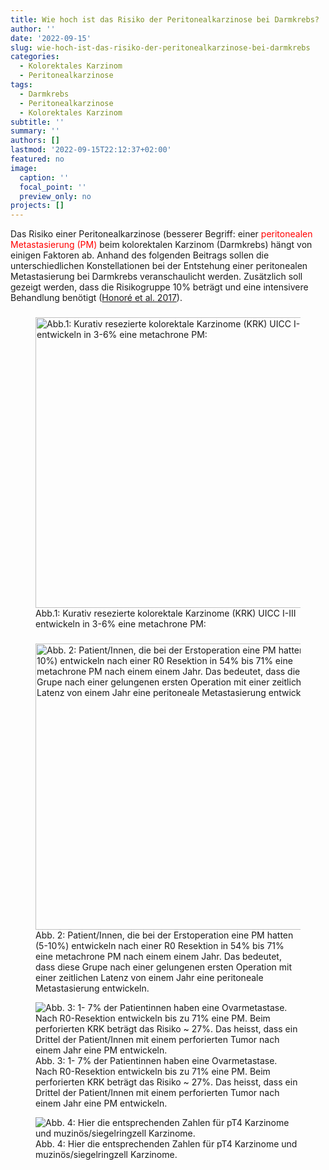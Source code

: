 ```yaml
---
title: Wie hoch ist das Risiko der Peritonealkarzinose bei Darmkrebs?
author: ''
date: '2022-09-15'
slug: wie-hoch-ist-das-risiko-der-peritonealkarzinose-bei-darmkrebs
categories:
  - Kolorektales Karzinom
  - Peritonealkarzinose
tags:
  - Darmkrebs
  - Peritonealkarzinose
  - Kolorektales Karzinom
subtitle: ''
summary: ''
authors: []
lastmod: '2022-09-15T22:12:37+02:00'
featured: no
image:
  caption: ''
  focal_point: ''
  preview_only: no
projects: []
---
```


Das Risiko einer Peritonealkarzinose (besserer Begriff: einer [peritonealen Metastasierung (PM)]{style="color:red"} beim kolorektalen Karzinom (Darmkrebs) hängt von einigen Faktoren ab. Anhand des folgenden Beitrags sollen die unterschiedlichen Konstellationen bei der Entstehung einer peritonealen Metastasierung bei Darmkrebs veranschaulicht werden. Zusätzlich soll gezeigt werden, dass die Risikogruppe 10% beträgt und eine intensivere Behandlung benötigt ([Honoré et al. 2017](https://www.tandfonline.com/doi/pdf/10.1080/02656736.2017.1306119?needAccess=true)).

### 

![Abb.1: Kurativ resezierte kolorektale Karzinome (KRK) UICC I-III entwickeln in 3-6% eine metachrone PM:](images/paste-DFBF9F54.png){width="465"}

### 

![Abb. 2: Patient/Innen, die bei der Erstoperation eine PM hatten (5-10%) entwickeln nach einer R0 Resektion in 54% bis 71% eine metachrone PM nach einem einem Jahr. Das bedeutet, dass diese Grupe nach einer gelungenen ersten Operation mit einer zeitlichen Latenz von einem Jahr eine peritoneale Metastasierung entwickeln.](images/paste-3AF64FB2.png){width="458"}

![Abb. 3: 1- 7% der Patientinnen haben eine Ovarmetastase. Nach R0-Resektion entwickeln bis zu 71% eine PM. Beim perforierten KRK beträgt das Risiko \~ 27%. Das heisst, dass ein Drittel der Patient/Innen mit einem perforierten Tumor nach einem Jahr eine PM entwickeln.](images/paste-4C955C32.png)

![Abb. 4: Hier die entsprechenden Zahlen für pT4 Karzinome und muzinös/siegelringzell Karzinome.](images/paste-9F97CAA5.png)
